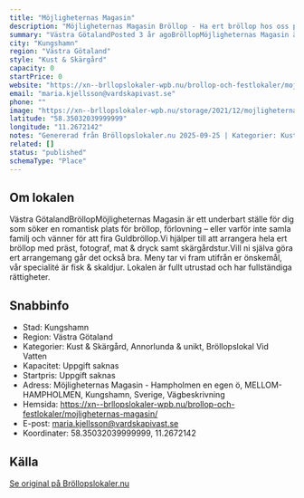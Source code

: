 ```yaml
---
title: "Möjligheternas Magasin"
description: "Möjligheternas Magasin Bröllop - Ha ert bröllop hos oss på Möjligheternas Magasin. Se vår fina Bröllopslokal. Skicka gärna en förfrågan så hjälper vi Er!"
summary: "Västra GötalandPosted 3 år agoBröllopMöjligheternas Magasin är ett underbart ställe för dig som söker en romantisk plats för bröllop, förlovning – eller varför inte samla familj och vänner för att…"
city: "Kungshamn"
region: "Västra Götaland"
style: "Kust & Skärgård"
capacity: 0
startPrice: 0
website: "https://xn--brllopslokaler-wpb.nu/brollop-och-festlokaler/mojligheternas-magasin/"
email: "maria.kjellsson@vardskapivast.se"
phone: ""
image: "https://xn--brllopslokaler-wpb.nu/storage/2021/12/mojligheternas-magasin-brollop-goteborgs-skargard-visningsbild.webp"
latitude: "58.35032039999999"
longitude: "11.2672142"
notes: "Genererad från Bröllopslokaler.nu 2025-09-25 | Kategorier: Kust & Skärgård, Annorlunda & unikt, Bröllopslokal Vid Vatten"
related: []
status: "published"
schemaType: "Place"
---
```


## Om lokalen

Västra GötalandBröllopMöjligheternas Magasin är ett underbart ställe för dig som söker en romantisk plats för bröllop, förlovning – eller varför inte samla familj och vänner för att fira Guldbröllop.Vi hjälper till att arrangera hela ert bröllop med präst, fotograf, mat & dryck samt skärgårdstur.Vill ni själva göra ert arrangemang går det också bra. Meny tar vi fram utifrån er önskemål, vår specialité är fisk & skaldjur. Lokalen är fullt utrustad och har fullständiga rättigheter.

## Snabbinfo

- Stad: Kungshamn
- Region: Västra Götaland
- Kategorier: Kust & Skärgård, Annorlunda & unikt, Bröllopslokal Vid Vatten
- Kapacitet: Uppgift saknas
- Startpris: Uppgift saknas
- Adress: Möjligheternas Magasin - Hampholmen en egen ö, MELLOM-HAMPHOLMEN, Kungshamn, Sverige, Vägbeskrivning
- Hemsida: https://xn--brllopslokaler-wpb.nu/brollop-och-festlokaler/mojligheternas-magasin/
- E-post: maria.kjellsson@vardskapivast.se
- Koordinater: 58.35032039999999, 11.2672142

## Källa

[Se original på Bröllopslokaler.nu](https://xn--brllopslokaler-wpb.nu/brollop-och-festlokaler/mojligheternas-magasin/)
